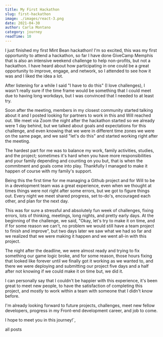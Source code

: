 ```yaml
---
title: My First Hackathon
slug: first-hackathon
image: ./images/react-3.png
date: 2021-04-30
author: Carla Montano
category: journey
readTime: 10
---
```



I just finished my first Mint Bean hackathon! I'm so excited, this was my first opportunity to attend a hackathon, so far I have done GiveCamp Memphis that is also an intensive weekend challenge to help non-profits, but not a hackathon. I have heard about how participating in one could be a great opportunity to improve, engage, and network, so I attended to see how it was and I liked the idea a lot.

After listening for a while I said "I have to do this" (I love challenges), I wasn't really sure if the time frame would be something that I could meet due to having long workdays, but I was convinced that I needed to at least try.

Soon after the meeting, members in my closest community started talking about it and I posted looking for partners to work in this and Will reached out. We meet via Zoom the night after the hackathon started so we already were 1 day behind, but we talked about goals and expectations for this challenge, and even knowing that we were in different time zones we were on the same page, and we said "let's do this" and started working right after the meeting.

The hardest part for me was to balance my work, family activities, studies, and the project; sometimes it's hard when you have more responsibilities and your family depending and counting on you but, that is when the commitment and goals come into play. Thankfully I managed to make it happen of course with my family's support.

Being this the first time for me managing a Github project and for Will to be in a development team was a great experience, even when we thought at times things were not right after some errors, but we got to figure things out. Every night we meet shared progress, set to-do's, encouraged each other, and plan for the next day.

This was for sure a stressful and absolutely fun week of challenges, fixing errors, lots of thinking, meetings, long nights, and pretty early days. At the beginning of the challenge, we said, "Okay, let's try to make it on time, and if for some reason we can't, no problem we would still have a team project to finish and improve", but two days later we saw what we had so far and we realized that we were making it happen and we went all-in with this project.

The night after the deadline, we were almost ready and trying to fix something our game logic broke, and for some reason, those hours fixing that looked like forever until we finally got it working as we wanted to, and there we were deploying and submitting our project five days and a half after not knowing if we could make it on time but, we did it.

I can personally say that I couldn't be happier with this experience, it's been great to meet new people, to have the satisfaction of completing this project, and mostly to work within a team with someone that I didn't know before.

I'm already looking forward to future projects, challenges, meet new fellow developers, progress in my Front-end development career, and job to come.

I hope to meet you in this journey!`,

<Link to="/posts" className="btn center-btn">
  all posts
</Link>
